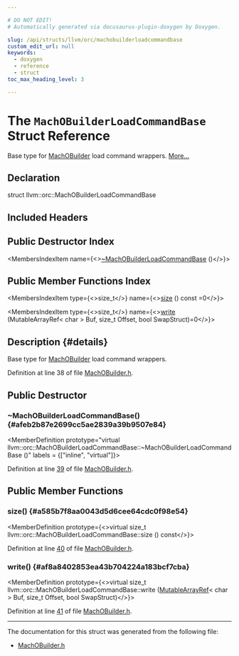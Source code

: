 ```yaml
---

# DO NOT EDIT!
# Automatically generated via docusaurus-plugin-doxygen by Doxygen.

slug: /api/structs/llvm/orc/machobuilderloadcommandbase
custom_edit_url: null
keywords:
  - doxygen
  - reference
  - struct
toc_max_heading_level: 3

---
```





# The `MachOBuilderLoadCommandBase` Struct Reference

<DoxygenPage pluginConfig={pluginConfig}>

Base type for <a href="/docs/api/classes/llvm/orc/machobuilder">MachOBuilder</a> load command wrappers. <a href="#details">More...</a>

## Declaration

<CodeBlock>struct llvm::orc::MachOBuilderLoadCommandBase</CodeBlock>

## Included Headers

<IncludesList>
<IncludesListItem
  filePath="llvm/ExecutionEngine/Orc/MachOBuilder.h"
  permalink="/docs/api/files/include/include/llvm/include/llvm/executionengine/include/llvm/executionengine/orc/machobuilder-h"
  isLocal="true" />
</IncludesList>

## Public Destructor Index

<MembersIndex>

<MembersIndexItem
  name={<><a href="#afeb2b87e2699cc5ae2839a39b9507e84">~MachOBuilderLoadCommandBase</a> ()</>}>
</MembersIndexItem>

</MembersIndex>

## Public Member Functions Index

<MembersIndex>

<MembersIndexItem
  type={<>size&#95;t</>}
  name={<><a href="#a585b7f8aa0043d5d6cee64cdc0f98e54">size</a> () const =0</>}>
</MembersIndexItem>

<MembersIndexItem
  type={<>size&#95;t</>}
  name={<><a href="#af8a8402853ea43b704224a183bcf7cba">write</a> (MutableArrayRef&lt; char &gt; Buf, size&#95;t Offset, bool SwapStruct)=0</>}>
</MembersIndexItem>

</MembersIndex>

## Description {#details}

Base type for <a href="/docs/api/classes/llvm/orc/machobuilder">MachOBuilder</a> load command wrappers.

Definition at line 38 of file <a href="/docs/api/files/include/include/llvm/include/llvm/executionengine/include/llvm/executionengine/orc/machobuilder-h">MachOBuilder.h</a>.

<SectionDefinition>

## Public Destructor

### ~MachOBuilderLoadCommandBase() {#afeb2b87e2699cc5ae2839a39b9507e84}

<MemberDefinition
  prototype="virtual llvm::orc::MachOBuilderLoadCommandBase::~MachOBuilderLoadCommandBase ()"
  labels = {["inline", "virtual"]}>

Definition at line <a href="/docs/api/files/include/include/llvm/include/llvm/executionengine/include/llvm/executionengine/orc/machobuilder-h/#l00039">39</a> of file <a href="/docs/api/files/include/include/llvm/include/llvm/executionengine/include/llvm/executionengine/orc/machobuilder-h">MachOBuilder.h</a>.
</MemberDefinition>

</SectionDefinition>

<SectionDefinition>

## Public Member Functions

### size() {#a585b7f8aa0043d5d6cee64cdc0f98e54}

<MemberDefinition
  prototype={<>virtual size&#95;t llvm::orc::MachOBuilderLoadCommandBase::size () const</>}>

Definition at line <a href="/docs/api/files/include/include/llvm/include/llvm/executionengine/include/llvm/executionengine/orc/machobuilder-h/#l00040">40</a> of file <a href="/docs/api/files/include/include/llvm/include/llvm/executionengine/include/llvm/executionengine/orc/machobuilder-h">MachOBuilder.h</a>.
</MemberDefinition>

### write() {#af8a8402853ea43b704224a183bcf7cba}

<MemberDefinition
  prototype={<>virtual size&#95;t llvm::orc::MachOBuilderLoadCommandBase::write (<a href="/docs/api/classes/llvm/mutablearrayref">MutableArrayRef</a>&lt; char &gt; Buf, size&#95;t Offset, bool SwapStruct)</>}>

Definition at line <a href="/docs/api/files/include/include/llvm/include/llvm/executionengine/include/llvm/executionengine/orc/machobuilder-h/#l00041">41</a> of file <a href="/docs/api/files/include/include/llvm/include/llvm/executionengine/include/llvm/executionengine/orc/machobuilder-h">MachOBuilder.h</a>.
</MemberDefinition>

</SectionDefinition>

<hr/>

The documentation for this struct was generated from the following file:

<ul>
<li><a href="/docs/api/files/include/include/llvm/include/llvm/executionengine/include/llvm/executionengine/orc/machobuilder-h">MachOBuilder.h</a></li>
</ul>

</DoxygenPage>

